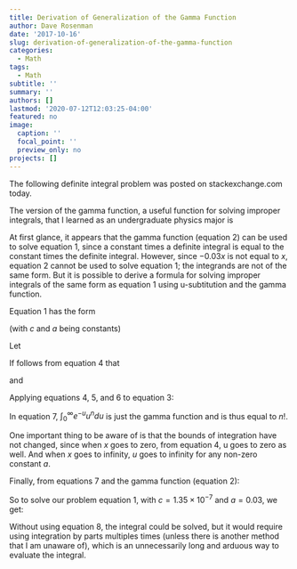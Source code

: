 ```yaml
---
title: Derivation of Generalization of the Gamma Function
author: Dave Rosenman
date: '2017-10-16'
slug: derivation-of-generalization-of-the-gamma-function
categories:
  - Math
tags:
  - Math
subtitle: ''
summary: ''
authors: []
lastmod: '2020-07-12T12:03:25-04:00'
featured: no
image:
  caption: ''
  focal_point: ''
  preview_only: no
projects: []
---
```


The following definite integral problem was posted on stackexchange.com today.
\begin{equation} 
  1.35 \times10^-7\int e^{-0.03x}x^4dx
  (\#eq:1)
\end{equation} 

The version of the gamma function, a useful function for solving improper integrals, that I learned as an undergraduate physics major is
\begin{equation}
\int_{0}^{\infty} e^{-x}x^ndx = n! 
(\#eq:2)
\end{equation}

At first glance, it appears that the gamma function (equation 2) can be used to solve equation 1, since a constant times a definite integral is equal to the constant times the definite integral. However, since $-0.03x$ is not equal to $x$, equation 2 cannot be used to solve equation 1; the integrands are not of the same form. But it is possible to derive a formula for solving improper integrals of the same form as equation 1 using u-subtitution and the gamma function.

Equation 1 has the form 
\begin{equation}
c\int_{0}^{\infty} e^{-ax}x^ndx
(\#eq:3)
\end{equation}

(with $c$ and $a$ being constants)

Let 
\begin{equation}
u = ax
(\#eq:4)
\end{equation}

If follows from equation 4 that 
\begin{equation}
x = \frac{u}{a}
(\#eq:5)
\end{equation}

and 
\begin{equation}
dx = \frac{du}{a}
(\#eq:6)
\end{equation}

Applying equations 4, 5, and 6 to equation 3:
\begin{equation}
c \int_{0}^{\infty} e^{-ax}x^ndx = c\int_{0}^{\infty}e^{-u}(\frac{u}{a})^n\frac{du}{a}
\end{equation}

\begin{equation}
c \int_{0}^{\infty} e^{-ax}x^ndx = \frac{c}{a^{n+1}}\int_{0}^{\infty}e^{-u}u^ndu
(\#eq:7)
\end{equation}

In equation 7, $\int_{0}^{\infty}e^{-u}u^ndu$ is just the gamma function and is thus equal to $n!$. 

One important thing to be aware of is that the bounds of integration have not changed, since when $x$ goes to zero, from equation 4, u goes to zero as well. And when $x$ goes to infinity, $u$ goes to infinity for any non-zero constant $a$.

Finally, from equations 7 and the gamma function (equation 2):
\begin{equation}
c \int_{0}^{\infty}e^{-ax}x^ndx = \frac{c}{a^{n+1}}n!
(\#eq:8)
\end{equation}

So to solve our problem equation 1, with $c = 1.35 \times 10^{-7}$ and $a = 0.03$, we get:
\begin{equation}
1.35 \times 10^{-7}\int_{0}^{\infty}e^{-0.03x}x^ndx = \frac{1.35 \times 10^{-7}}{0.03^5}4! = \frac{400}{3}
\end{equation}

Without using equation 8, the integral could be solved, but it would require using integration by parts multiples times (unless there is another method that I am unaware of), which is an unnecessarily long and arduous way to evaluate the integral.